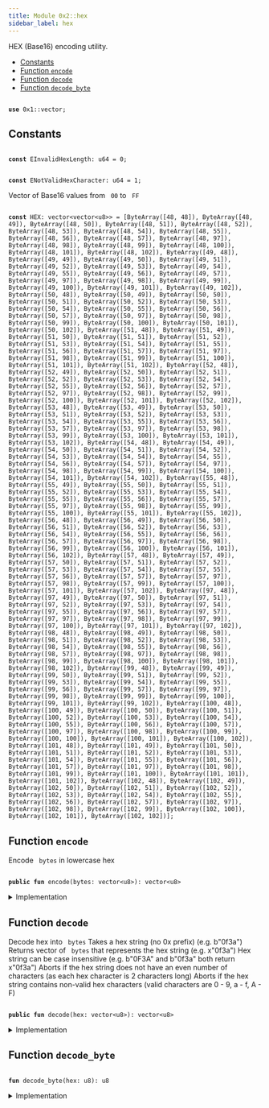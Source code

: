 ```yaml
---
title: Module 0x2::hex
sidebar_label: hex
---
```


<Link id="0x2_hex"/>
HEX (Base16) encoding utility.


-  [Constants](#@Constants_0)
-  [Function `encode`](#0x2_hex_encode)
-  [Function `decode`](#0x2_hex_decode)
-  [Function `decode_byte`](#0x2_hex_decode_byte)


<pre><code>
<b>use</b> <Link to="../move-stdlib/vector#0x1_vector">0x1::vector</Link>;
</code></pre>



<Link id="@Constants_0"></Link>

## Constants


<Link id="0x2_hex_EInvalidHexLength"></Link>



<pre><code>
<b>const</b> <Link to="../iota-framework/hex#0x2_hex_EInvalidHexLength">EInvalidHexLength</Link>: u64 = 0;
</code></pre>



<Link id="0x2_hex_ENotValidHexCharacter"></Link>



<pre><code>
<b>const</b> <Link to="../iota-framework/hex#0x2_hex_ENotValidHexCharacter">ENotValidHexCharacter</Link>: u64 = 1;
</code></pre>



<Link id="0x2_hex_HEX"></Link>

Vector of Base16 values from <code>
00</code> to <code>
FF</code>


<pre><code>
<b>const</b> <Link to="../iota-framework/hex#0x2_hex_HEX">HEX</Link>: <Link to="../move-stdlib/vector#0x1_vector">vector</Link>&lt;<Link to="../move-stdlib/vector#0x1_vector">vector</Link>&lt;u8&gt;&gt; = [ByteArray([48, 48]), ByteArray([48, 49]), ByteArray([48, 50]), ByteArray([48, 51]), ByteArray([48, 52]), ByteArray([48, 53]), ByteArray([48, 54]), ByteArray([48, 55]), ByteArray([48, 56]), ByteArray([48, 57]), ByteArray([48, 97]), ByteArray([48, 98]), ByteArray([48, 99]), ByteArray([48, 100]), ByteArray([48, 101]), ByteArray([48, 102]), ByteArray([49, 48]), ByteArray([49, 49]), ByteArray([49, 50]), ByteArray([49, 51]), ByteArray([49, 52]), ByteArray([49, 53]), ByteArray([49, 54]), ByteArray([49, 55]), ByteArray([49, 56]), ByteArray([49, 57]), ByteArray([49, 97]), ByteArray([49, 98]), ByteArray([49, 99]), ByteArray([49, 100]), ByteArray([49, 101]), ByteArray([49, 102]), ByteArray([50, 48]), ByteArray([50, 49]), ByteArray([50, 50]), ByteArray([50, 51]), ByteArray([50, 52]), ByteArray([50, 53]), ByteArray([50, 54]), ByteArray([50, 55]), ByteArray([50, 56]), ByteArray([50, 57]), ByteArray([50, 97]), ByteArray([50, 98]), ByteArray([50, 99]), ByteArray([50, 100]), ByteArray([50, 101]), ByteArray([50, 102]), ByteArray([51, 48]), ByteArray([51, 49]), ByteArray([51, 50]), ByteArray([51, 51]), ByteArray([51, 52]), ByteArray([51, 53]), ByteArray([51, 54]), ByteArray([51, 55]), ByteArray([51, 56]), ByteArray([51, 57]), ByteArray([51, 97]), ByteArray([51, 98]), ByteArray([51, 99]), ByteArray([51, 100]), ByteArray([51, 101]), ByteArray([51, 102]), ByteArray([52, 48]), ByteArray([52, 49]), ByteArray([52, 50]), ByteArray([52, 51]), ByteArray([52, 52]), ByteArray([52, 53]), ByteArray([52, 54]), ByteArray([52, 55]), ByteArray([52, 56]), ByteArray([52, 57]), ByteArray([52, 97]), ByteArray([52, 98]), ByteArray([52, 99]), ByteArray([52, 100]), ByteArray([52, 101]), ByteArray([52, 102]), ByteArray([53, 48]), ByteArray([53, 49]), ByteArray([53, 50]), ByteArray([53, 51]), ByteArray([53, 52]), ByteArray([53, 53]), ByteArray([53, 54]), ByteArray([53, 55]), ByteArray([53, 56]), ByteArray([53, 57]), ByteArray([53, 97]), ByteArray([53, 98]), ByteArray([53, 99]), ByteArray([53, 100]), ByteArray([53, 101]), ByteArray([53, 102]), ByteArray([54, 48]), ByteArray([54, 49]), ByteArray([54, 50]), ByteArray([54, 51]), ByteArray([54, 52]), ByteArray([54, 53]), ByteArray([54, 54]), ByteArray([54, 55]), ByteArray([54, 56]), ByteArray([54, 57]), ByteArray([54, 97]), ByteArray([54, 98]), ByteArray([54, 99]), ByteArray([54, 100]), ByteArray([54, 101]), ByteArray([54, 102]), ByteArray([55, 48]), ByteArray([55, 49]), ByteArray([55, 50]), ByteArray([55, 51]), ByteArray([55, 52]), ByteArray([55, 53]), ByteArray([55, 54]), ByteArray([55, 55]), ByteArray([55, 56]), ByteArray([55, 57]), ByteArray([55, 97]), ByteArray([55, 98]), ByteArray([55, 99]), ByteArray([55, 100]), ByteArray([55, 101]), ByteArray([55, 102]), ByteArray([56, 48]), ByteArray([56, 49]), ByteArray([56, 50]), ByteArray([56, 51]), ByteArray([56, 52]), ByteArray([56, 53]), ByteArray([56, 54]), ByteArray([56, 55]), ByteArray([56, 56]), ByteArray([56, 57]), ByteArray([56, 97]), ByteArray([56, 98]), ByteArray([56, 99]), ByteArray([56, 100]), ByteArray([56, 101]), ByteArray([56, 102]), ByteArray([57, 48]), ByteArray([57, 49]), ByteArray([57, 50]), ByteArray([57, 51]), ByteArray([57, 52]), ByteArray([57, 53]), ByteArray([57, 54]), ByteArray([57, 55]), ByteArray([57, 56]), ByteArray([57, 57]), ByteArray([57, 97]), ByteArray([57, 98]), ByteArray([57, 99]), ByteArray([57, 100]), ByteArray([57, 101]), ByteArray([57, 102]), ByteArray([97, 48]), ByteArray([97, 49]), ByteArray([97, 50]), ByteArray([97, 51]), ByteArray([97, 52]), ByteArray([97, 53]), ByteArray([97, 54]), ByteArray([97, 55]), ByteArray([97, 56]), ByteArray([97, 57]), ByteArray([97, 97]), ByteArray([97, 98]), ByteArray([97, 99]), ByteArray([97, 100]), ByteArray([97, 101]), ByteArray([97, 102]), ByteArray([98, 48]), ByteArray([98, 49]), ByteArray([98, 50]), ByteArray([98, 51]), ByteArray([98, 52]), ByteArray([98, 53]), ByteArray([98, 54]), ByteArray([98, 55]), ByteArray([98, 56]), ByteArray([98, 57]), ByteArray([98, 97]), ByteArray([98, 98]), ByteArray([98, 99]), ByteArray([98, 100]), ByteArray([98, 101]), ByteArray([98, 102]), ByteArray([99, 48]), ByteArray([99, 49]), ByteArray([99, 50]), ByteArray([99, 51]), ByteArray([99, 52]), ByteArray([99, 53]), ByteArray([99, 54]), ByteArray([99, 55]), ByteArray([99, 56]), ByteArray([99, 57]), ByteArray([99, 97]), ByteArray([99, 98]), ByteArray([99, 99]), ByteArray([99, 100]), ByteArray([99, 101]), ByteArray([99, 102]), ByteArray([100, 48]), ByteArray([100, 49]), ByteArray([100, 50]), ByteArray([100, 51]), ByteArray([100, 52]), ByteArray([100, 53]), ByteArray([100, 54]), ByteArray([100, 55]), ByteArray([100, 56]), ByteArray([100, 57]), ByteArray([100, 97]), ByteArray([100, 98]), ByteArray([100, 99]), ByteArray([100, 100]), ByteArray([100, 101]), ByteArray([100, 102]), ByteArray([101, 48]), ByteArray([101, 49]), ByteArray([101, 50]), ByteArray([101, 51]), ByteArray([101, 52]), ByteArray([101, 53]), ByteArray([101, 54]), ByteArray([101, 55]), ByteArray([101, 56]), ByteArray([101, 57]), ByteArray([101, 97]), ByteArray([101, 98]), ByteArray([101, 99]), ByteArray([101, 100]), ByteArray([101, 101]), ByteArray([101, 102]), ByteArray([102, 48]), ByteArray([102, 49]), ByteArray([102, 50]), ByteArray([102, 51]), ByteArray([102, 52]), ByteArray([102, 53]), ByteArray([102, 54]), ByteArray([102, 55]), ByteArray([102, 56]), ByteArray([102, 57]), ByteArray([102, 97]), ByteArray([102, 98]), ByteArray([102, 99]), ByteArray([102, 100]), ByteArray([102, 101]), ByteArray([102, 102])];
</code></pre>



<Link id="0x2_hex_encode"></Link>

## Function `encode`

Encode <code>
bytes</code> in lowercase hex


<pre><code>
<b>public</b> <b>fun</b> <Link to="../iota-framework/hex#0x2_hex_encode">encode</Link>(bytes: <Link to="../move-stdlib/vector#0x1_vector">vector</Link>&lt;u8&gt;): <Link to="../move-stdlib/vector#0x1_vector">vector</Link>&lt;u8&gt;
</code></pre>



<details>
<summary>Implementation</summary>


<pre><code>
<b>public</b> <b>fun</b> <Link to="../iota-framework/hex#0x2_hex_encode">encode</Link>(bytes: <Link to="../move-stdlib/vector#0x1_vector">vector</Link>&lt;u8&gt;): <Link to="../move-stdlib/vector#0x1_vector">vector</Link>&lt;u8&gt; \{
    <b>let</b> (<b>mut</b> i, <b>mut</b> r, l) = (0, <Link to="../move-stdlib/vector#0x1_vector">vector</Link>[], bytes.length());
    <b>let</b> hex_vector = <Link to="../iota-framework/hex#0x2_hex_HEX">HEX</Link>;
    <b>while</b> (i &lt; l) \{
        r.append(hex_vector[bytes[i] <b>as</b> u64]);
        i = i + 1;
    };
    r
}
</code></pre>



</details>

<Link id="0x2_hex_decode"></Link>

## Function `decode`

Decode hex into <code>
bytes</code>
Takes a hex string (no 0x prefix) (e.g. b"0f3a")
Returns vector of <code>
bytes</code> that represents the hex string (e.g. x"0f3a")
Hex string can be case insensitive (e.g. b"0F3A" and b"0f3a" both return x"0f3a")
Aborts if the hex string does not have an even number of characters (as each hex character is 2 characters long)
Aborts if the hex string contains non-valid hex characters (valid characters are 0 - 9, a - f, A - F)


<pre><code>
<b>public</b> <b>fun</b> <Link to="../iota-framework/hex#0x2_hex_decode">decode</Link>(<Link to="../iota-framework/hex#0x2_hex">hex</Link>: <Link to="../move-stdlib/vector#0x1_vector">vector</Link>&lt;u8&gt;): <Link to="../move-stdlib/vector#0x1_vector">vector</Link>&lt;u8&gt;
</code></pre>



<details>
<summary>Implementation</summary>


<pre><code>
<b>public</b> <b>fun</b> <Link to="../iota-framework/hex#0x2_hex_decode">decode</Link>(<Link to="../iota-framework/hex#0x2_hex">hex</Link>: <Link to="../move-stdlib/vector#0x1_vector">vector</Link>&lt;u8&gt;): <Link to="../move-stdlib/vector#0x1_vector">vector</Link>&lt;u8&gt; \{
    <b>let</b> (<b>mut</b> i, <b>mut</b> r, l) = (0, <Link to="../move-stdlib/vector#0x1_vector">vector</Link>[], <Link to="../iota-framework/hex#0x2_hex">hex</Link>.length());
    <b>assert</b>!(l % 2 == 0, <Link to="../iota-framework/hex#0x2_hex_EInvalidHexLength">EInvalidHexLength</Link>);
    <b>while</b> (i &lt; l) \{
        <b>let</b> decimal = <Link to="../iota-framework/hex#0x2_hex_decode_byte">decode_byte</Link>(<Link to="../iota-framework/hex#0x2_hex">hex</Link>[i]) * 16 + <Link to="../iota-framework/hex#0x2_hex_decode_byte">decode_byte</Link>(<Link to="../iota-framework/hex#0x2_hex">hex</Link>[i + 1]);
        r.push_back(decimal);
        i = i + 2;
    };
    r
}
</code></pre>



</details>

<Link id="0x2_hex_decode_byte"></Link>

## Function `decode_byte`



<pre><code>
<b>fun</b> <Link to="../iota-framework/hex#0x2_hex_decode_byte">decode_byte</Link>(<Link to="../iota-framework/hex#0x2_hex">hex</Link>: u8): u8
</code></pre>



<details>
<summary>Implementation</summary>


<pre><code>
<b>fun</b> <Link to="../iota-framework/hex#0x2_hex_decode_byte">decode_byte</Link>(<Link to="../iota-framework/hex#0x2_hex">hex</Link>: u8): u8 \{
    <b>if</b> (/* 0 .. 9 */ 48 &lt;= <Link to="../iota-framework/hex#0x2_hex">hex</Link> && <Link to="../iota-framework/hex#0x2_hex">hex</Link> &lt; 58) \{
        <Link to="../iota-framework/hex#0x2_hex">hex</Link> - 48
    } <b>else</b> <b>if</b> (/* A .. F */ 65 &lt;= <Link to="../iota-framework/hex#0x2_hex">hex</Link> && <Link to="../iota-framework/hex#0x2_hex">hex</Link> &lt; 71) \{
        10 + <Link to="../iota-framework/hex#0x2_hex">hex</Link> - 65
    } <b>else</b> <b>if</b> (/* a .. f */ 97 &lt;= <Link to="../iota-framework/hex#0x2_hex">hex</Link> && <Link to="../iota-framework/hex#0x2_hex">hex</Link> &lt; 103) \{
        10 + <Link to="../iota-framework/hex#0x2_hex">hex</Link> - 97
    } <b>else</b> \{
        <b>abort</b> <Link to="../iota-framework/hex#0x2_hex_ENotValidHexCharacter">ENotValidHexCharacter</Link>
    }
}
</code></pre>



</details>

